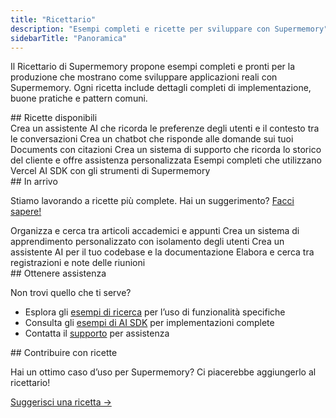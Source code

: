 ```yaml
---
title: "Ricettario"
description: "Esempi completi e ricette per sviluppare con Supermemory"
sidebarTitle: "Panoramica"
---
```


Il Ricettario di Supermemory propone esempi completi e pronti per la produzione che mostrano come sviluppare applicazioni reali con Supermemory. Ogni ricetta include dettagli completi di implementazione, buone pratiche e pattern comuni.

<div id="available-recipes">
  ## Ricette disponibili
</div>

<CardGroup cols={2}>
  <Card title="Assistente AI personale" icon="bot" href="/it/cookbook/personal-assistant">
    Crea un assistente AI che ricorda le preferenze degli utenti e il contesto tra le conversazioni
  </Card>

  <Card title="Sistema di Q&A sui documenti" icon="file-text" href="/it/cookbook/document-qa">
    Crea un chatbot che risponde alle domande sui tuoi Documents con citazioni
  </Card>

  <Card title="Bot di assistenza clienti" icon="headphones" href="/it/cookbook/customer-support">
    Crea un sistema di supporto che ricorda lo storico del cliente e offre assistenza personalizzata
  </Card>

  <Card title="Integrazione AI SDK" icon="triangle" href="/it/cookbook/ai-sdk-integration">
    Esempi completi che utilizzano Vercel AI SDK con gli strumenti di Supermemory
  </Card>
</CardGroup>

<div id="coming-soon">
  ## In arrivo
</div>

Stiamo lavorando a ricette più complete. Hai un suggerimento? [Facci sapere!](mailto:dhravya@supermemory.com)

<CardGroup cols={2}>
  <Card title="Assistente di ricerca" icon="search" color="#gray">
    Organizza e cerca tra articoli accademici e appunti
  </Card>

  <Card title="Piattaforma di apprendimento" icon="users" color="#gray">
    Crea un sistema di apprendimento personalizzato con isolamento degli utenti
  </Card>

  <Card title="Bot per la documentazione del codice" icon="code" color="#gray">
    Crea un assistente AI per il tuo codebase e la documentazione
  </Card>

  <Card title="Intelligence per riunioni" icon="calendar" color="#gray">
    Elabora e cerca tra registrazioni e note delle riunioni
  </Card>
</CardGroup>

<div id="getting-help">
  ## Ottenere assistenza
</div>

Non trovi quello che ti serve?

* Esplora gli [esempi di ricerca](/it/search/examples/document-search) per l’uso di funzionalità specifiche
* Consulta gli [esempi di AI SDK](/it/cookbook/ai-sdk-integration) per implementazioni complete
* Contatta il [supporto](mailto:dhravya@supermemory.com) per assistenza

<div id="contributing-recipes">
  ## Contribuire con ricette
</div>

Hai un ottimo caso d’uso per Supermemory? Ci piacerebbe aggiungerlo al ricettario!

[Suggerisci una ricetta →](mailto:dhravya@supermemory.com?subject=Cookbook%20Recipe%20Suggestion)